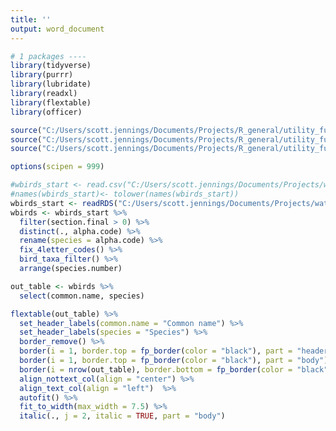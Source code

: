 ```yaml
---
title: ''
output: word_document
---
```


```r

# 1 packages ----
library(tidyverse)
library(purrr)
library(lubridate)
library(readxl)
library(flextable)
library(officer)

source("C:/Users/scott.jennings/Documents/Projects/R_general/utility_functions/bird_utility_functions.R")
source("C:/Users/scott.jennings/Documents/Projects/R_general/utility_functions/analysis_utility_functions.R")
source("C:/Users/scott.jennings/Documents/Projects/R_general/utility_functions/numbers2words.r")

options(scipen = 999)


```


```r
#wbirds_start <- read.csv("C:/Users/scott.jennings/Documents/Projects/water_birds/data_files/qsel_all_data.csv")
#names(wbirds_start)<- tolower(names(wbirds_start))
wbirds_start <- readRDS("C:/Users/scott.jennings/Documents/Projects/water_birds/data_files/working_rds/wbirds4analysis")
wbirds <- wbirds_start %>% 
  filter(section.final > 0) %>% 
  distinct(., alpha.code) %>% 
  rename(species = alpha.code) %>% 
  fix_4letter_codes() %>% 
  bird_taxa_filter() %>% 
  arrange(species.number)

out_table <- wbirds %>% 
  select(common.name, species)


```



```r

flextable(out_table) %>%   
  set_header_labels(common.name = "Common name") %>%
  set_header_labels(species = "Species") %>%
  border_remove() %>% 
  border(i = 1, border.top = fp_border(color = "black"), part = "header") %>% 
  border(i = 1, border.top = fp_border(color = "black"), part = "body") %>% 
  border(i = nrow(out_table), border.bottom = fp_border(color = "black"), part = "body") %>% 
  align_nottext_col(align = "center") %>% 
  align_text_col(align = "left")  %>%
  autofit() %>% 
  fit_to_width(max_width = 7.5) %>% 
  italic(., j = 2, italic = TRUE, part = "body") 

```


